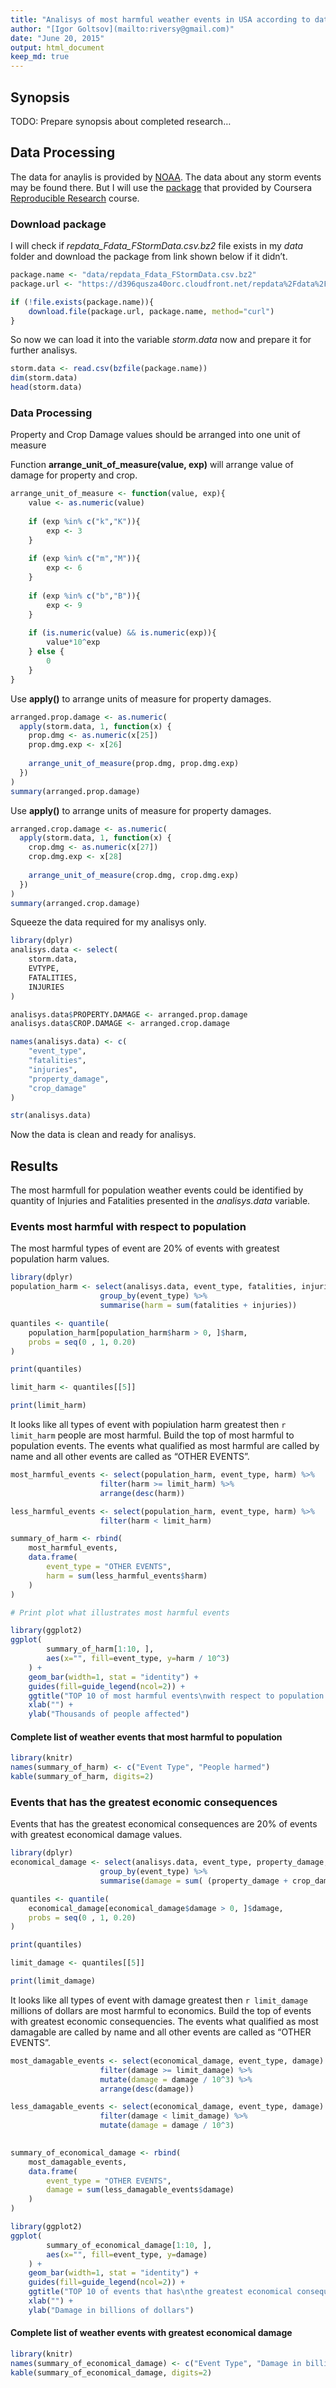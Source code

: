 ```yaml
---
title: "Analisys of most harmful weather events in USA according to data of NOAA Storm Database"
author: "[Igor Goltsov](mailto:riversy@gmail.com)"
date: "June 20, 2015"
output: html_document
keep_md: true
---
```


## Synopsis

TODO: Prepare synopsis about completed research...

## Data Processing

The data for anaylis is provided by [NOAA][1]. The data about any storm events may be found there. But I will use the [package][2] that provided by Coursera [Reproducible Research][3] course. 

### Download package

I will check if *repdata_Fdata_FStormData.csv.bz2* file exists in my *data* folder and download the package from link shown below if it didn't.

```r
package.name <- "data/repdata_Fdata_FStormData.csv.bz2"
package.url <- "https://d396qusza40orc.cloudfront.net/repdata%2Fdata%2FStormData.csv.bz2"

if (!file.exists(package.name)){
    download.file(package.url, package.name, method="curl")
}    
```

So now we can load it into the variable *storm.data* now and prepare it for further analisys. 

```r
storm.data <- read.csv(bzfile(package.name))
dim(storm.data)
head(storm.data)
```

### Data Processing

Property and Crop Damage values should be arranged into one unit of measure

Function **arrange_unit_of_measure(value, exp)** will arrange value of damage for property and crop.

```r
arrange_unit_of_measure <- function(value, exp){
    value <- as.numeric(value)
    
    if (exp %in% c("k","K")){
        exp <- 3
    }
    
    if (exp %in% c("m","M")){
        exp <- 6
    }
    
    if (exp %in% c("b","B")){
        exp <- 9
    }
    
    if (is.numeric(value) && is.numeric(exp)){
        value*10^exp
    } else {
        0
    }
}
```

Use **apply()** to arrange units of measure for property damages.

```r
arranged.prop.damage <- as.numeric(
  apply(storm.data, 1, function(x) { 
    prop.dmg <- as.numeric(x[25])
    prop.dmg.exp <- x[26] 
    
    arrange_unit_of_measure(prop.dmg, prop.dmg.exp)
  })
)
summary(arranged.prop.damage)
```

Use **apply()** to arrange units of measure for property damages.

```r
arranged.crop.damage <- as.numeric(
  apply(storm.data, 1, function(x) { 
    crop.dmg <- as.numeric(x[27])
    crop.dmg.exp <- x[28] 
    
    arrange_unit_of_measure(crop.dmg, crop.dmg.exp)
  })
)
summary(arranged.crop.damage)
```

Squeeze the data required for my analisys only.

```r
library(dplyr)
analisys.data <- select(
    storm.data,
    EVTYPE,
    FATALITIES,
    INJURIES
)

analisys.data$PROPERTY.DAMAGE <- arranged.prop.damage
analisys.data$CROP.DAMAGE <- arranged.crop.damage

names(analisys.data) <- c(
    "event_type",
    "fatalities",
    "injuries",
    "property_damage",
    "crop_damage"    
)

str(analisys.data)
```

Now the data is clean and ready for analisys. 

## Results

The most harmfull for population weather events could be identified by quantity of Injuries and Fatalities presented in the *analisys.data* variable. 

### Events most harmful with respect to population

The most harmful types of event are 20% of events with greatest population harm values.

```r
library(dplyr)
population_harm <- select(analisys.data, event_type, fatalities, injuries) %>% 
                    group_by(event_type) %>% 
                    summarise(harm = sum(fatalities + injuries))

quantiles <- quantile(
    population_harm[population_harm$harm > 0, ]$harm,
    probs = seq(0 , 1, 0.20)
)

print(quantiles)

limit_harm <- quantiles[[5]]

print(limit_harm)
```

It looks like all types of event with popiulation harm greatest then `r limit_harm` people are most harmful. Build the top of most harmful to population events. The events what qualified as most harmful are called by name and all other events are called as "OTHER EVENTS". 

```r
most_harmful_events <- select(population_harm, event_type, harm) %>%
                    filter(harm >= limit_harm) %>% 
                    arrange(desc(harm))

less_harmful_events <- select(population_harm, event_type, harm) %>%
                    filter(harm < limit_harm)

summary_of_harm <- rbind(
    most_harmful_events, 
    data.frame(
        event_type = "OTHER EVENTS",
        harm = sum(less_harmful_events$harm)
    )
)

# Print plot what illustrates most harmful events 

library(ggplot2)
ggplot(
        summary_of_harm[1:10, ], 
        aes(x="", fill=event_type, y=harm / 10^3)
    ) + 
    geom_bar(width=1, stat = "identity") +
    guides(fill=guide_legend(ncol=2)) +
    ggtitle("TOP 10 of most harmful events\nwith respect to population health") +
    xlab("") +
    ylab("Thousands of people affected") 
```

#### Complete list of weather events that most harmful to population 

```r
library(knitr)
names(summary_of_harm) <- c("Event Type", "People harmed")
kable(summary_of_harm, digits=2)
```

### Events that has the greatest economic consequences

Events that has the greatest economical consequences are 20% of events with greatest economical damage values.

```r
library(dplyr)
economical_damage <- select(analisys.data, event_type, property_damage, crop_damage) %>% 
                    group_by(event_type) %>% 
                    summarise(damage = sum( (property_damage + crop_damage) / 10^6 ))

quantiles <- quantile(
    economical_damage[economical_damage$damage > 0, ]$damage,
    probs = seq(0 , 1, 0.20)
)

print(quantiles)

limit_damage <- quantiles[[5]]

print(limit_damage)
```

It looks like all types of event with damage greatest then `r limit_damage` millions of dollars are most harmful to economics. Build the top of events with greatest economic consequencies. The events what qualified as most damagable are called by name and all other events are called as "OTHER EVENTS". 

```r
most_damagable_events <- select(economical_damage, event_type, damage) %>%
                    filter(damage >= limit_damage) %>% 
                    mutate(damage = damage / 10^3) %>%
                    arrange(desc(damage))

less_damagable_events <- select(economical_damage, event_type, damage) %>%
                    filter(damage < limit_damage) %>%                
                    mutate(damage = damage / 10^3)
                    

summary_of_economical_damage <- rbind(
    most_damagable_events, 
    data.frame(
        event_type = "OTHER EVENTS",
        damage = sum(less_damagable_events$damage)
    )
)

library(ggplot2)
ggplot(
        summary_of_economical_damage[1:10, ], 
        aes(x="", fill=event_type, y=damage)
    ) + 
    geom_bar(width=1, stat = "identity") +
    guides(fill=guide_legend(ncol=2)) +
    ggtitle("TOP 10 of events that has\nthe greatest economical consequences") +
    xlab("") +
    ylab("Damage in billions of dollars") 
```


#### Complete list of weather events with greatest economical damage

```r
library(knitr)
names(summary_of_economical_damage) <- c("Event Type", "Damage in billions of dollars")
kable(summary_of_economical_damage, digits=2)
```


[1]:http://www.ncdc.noaa.gov/stormevents/
[2]:https://d396qusza40orc.cloudfront.net/repdata%2Fdata%2FStormData.csv.bz2
[3]:https://class.coursera.org/repdata-015
